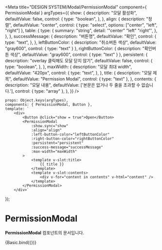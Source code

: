 
<Meta
    title="DESIGN SYSTEM/Modal/PermissionModal"
    component={ PermissionModal }
    argTypes={{
        show: {
            description: "모달 활성화",
            defaultValue: false,
            control: {
                type: "boolean",
            },
        },
        align: {
            description: "정렬",
            defaultValue: "center",
            control: {
                type: "select",
                options: ["center", "left", "right"]
            },
            table: {
                type: {
                    summary: "string",
                    detail: '"center" "left" "right"',
                },
            },
        },
        successMessage: {
            description: "버튼명",
            defaultValue: "확인",
            control: {
                type: "text",
            },
        },
        leftButtonColor: {
            description: "취소버튼 색상",
            defaultValue: "gray600",
            control: {
                type: "text"
            }
        },
        rightButtonColor: {
            description: "확인버튼 색상",
            defaultValue: "gray600",
            control: {
                type: "text"
            }
        },
        persistent: {
            description: "overlay 클릭해도 모달 닫지 않기",
            defaultValue: false,
            control: {
                type: "boolean",
            },
        },
        maxWidth: {
            description: "모달 최대 width",
            defaultValue: "420px",
            control: {
                type: "text",
            },
        },
        title: {
            description: "모달 제목",
            defaultValue: "Permission Modal",
            control: { type: "text" },
        },
        contents: {
            description: "모달 내용",
            defaultValue: ['본문은 없거나 두 줄을 초과할 수 없습니다.'],
            control: { type: "array" },
        },
    }}
/>

    props: Object.keys(argTypes),
    components: { PermissionModal, Button },
    template: `
        <div>
            <Button @click="show = true">Open</Button>
            <PermissionModal
                :show.sync="show"
                :align="align"
                :left-button-color="leftButtonColor"
                :right-button-color="rightButtonColor"
                :persistent="persistent"
                :success-message="successMessage"
                :max-width="maxWidth"
            >
                <template v-slot:title>
                    {{ title }}
                </template>
                <template v-slot:contents>
                    <div v-for="content in contents" v-html="content" />
                </template>
            </PermissionModal>
        </div>`
});

# PermissionModal

**PermissionModal** 컴포넌트의 문서입니다.

<Story name="Basic" height="100px">
    {Basic.bind({})}
</Story>

<ArgsTable story="Basic" />

